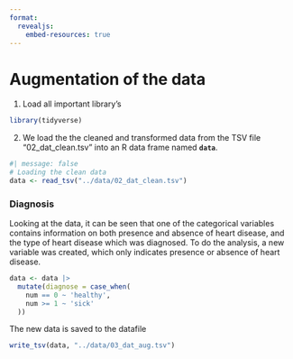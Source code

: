 ```yaml
---
format:
  revealjs:
    embed-resources: true
---
```


# Augmentation of the data

1.  Load all important library's

```r
library(tidyverse)
```

2.  We load the the cleaned and transformed data from the TSV file "02_dat_clean.tsv" into an R data frame named **`data`**.

```r
#| message: false
# Loading the clean data
data <- read_tsv("../data/02_dat_clean.tsv")
```

### Diagnosis

Looking at the data, it can be seen that one of the categorical variables contains information on both presence and absence of heart disease, and the type of heart disease which was diagnosed. To do the analysis, a new variable was created, which only indicates presence or absence of heart disease.

```r
data <- data |> 
  mutate(diagnose = case_when(
    num == 0 ~ 'healthy',
    num >= 1 ~ 'sick'
  ))

```

The new data is saved to the datafile

```r
write_tsv(data, "../data/03_dat_aug.tsv")
```

